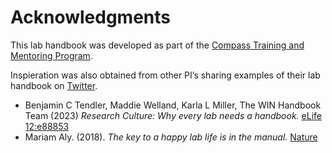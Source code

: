 # Acknowledgments 

This lab handbook was developed as part of the [Compass Training and Mentoring Program](https://researchercompass.org/about-the-program/). 

Inspieration was also obtained from other PI's sharing examples of their lab handbook on [Twitter](https://twitter.com/Amit_Goldenb/status/1672239108368879616). 

- Benjamin C Tendler, Maddie Welland, Karla L Miller, The WIN Handbook Team (2023) _Research Culture: Why every lab needs a handbook._ [eLife 12:e88853](https://elifesciences.org/articles/88853)
- Mariam Aly. (2018). _The key to a happy lab life is in the manual._ [Nature](https://www.nature.com/articles/d41586-018-06167-w)

